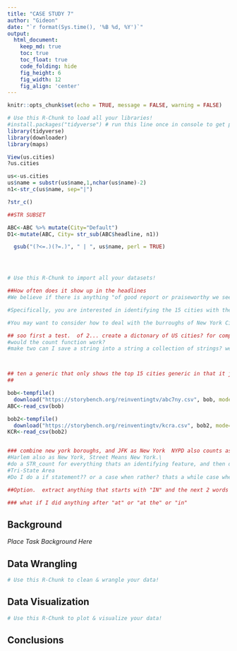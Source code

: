 ```yaml
---
title: "CASE STUDY 7"
author: "Gideon"
date: "`r format(Sys.time(), '%B %d, %Y')`"
output:
  html_document:  
    keep_md: true
    toc: true
    toc_float: true
    code_folding: hide
    fig_height: 6
    fig_width: 12
    fig_align: 'center'
---
```


```r
knitr::opts_chunk$set(echo = TRUE, message = FALSE, warning = FALSE)
```

```r
# Use this R-Chunk to load all your libraries!
#install.packages("tidyverse") # run this line once in console to get package
library(tidyverse)
library(downloader)
library(maps)
```

```r
View(us.cities)
?us.cities

us<-us.cities
us$name = substr(us$name,1,nchar(us$name)-2)
n1<-str_c(us$name, sep="|")

?str_c()

##STR SUBSET

ABC<-ABC %>% mutate(City="Default")
D1<-mutate(ABC, City= str_sub(ABC$headline, n1))

  gsub("(?<=.)(?=.)", " | ", us$name, perl = TRUE)




# Use this R-Chunk to import all your datasets!

##How often does it show up in the headlines
#We believe if there is anything "of good report or praiseworthy we seek after these things." You are working for management consulting agency A.T. Kearney which produces the Global Cities report (Links to an external site.). They have put you on a team in charge of developing a new report: the USA Cities report - which identifies the most influential cities in the United States. Your manager would like to explore using the frequency with which a city appears in news headlines as a contributing factor to their city rankings. You find data from two major news outlets: one in California (KCRA) and one in New York (ABC7NY). The data spans July 18, 2017 - Jan 16, 2018. You will use the headlines to find which cities are mentioned most in the news. After creating reproducible R code (i.e. an R markdown file) on this test dataset, your goal is to apply the code to a larger, more up-to-date dataset.

#Specifically, you are interested in identifying the 15 cities with the highest headline count overall. You are curious if the city has sustained headlines or if there was a singular event driving the headlines over time. Lastly, they are especially interested in fast growing cities, such as Houston, TX and Charlotte, NC. 

#You may want to consider how to deal with the burroughs of New York City. Think about the data you are getting and whether it makes sense.

## soo first a test.  of 2... create a dictonary of US cities? for comparision but which function will allow me to check them all for words and then count them.  Could make a vector for the count of each city... needs to return a count and a city name 
#would the count function work?
#make two can I save a string into a string a collection of strings? well i could make multiplue observations for each time a city appears in a title and then use something other data to group articles like the article titles. I mean how likely are two citiyes to show up twice? How often will two cities really be mentioned at the same time in the same article?  I will do check that when i get to it?



## ten a generic that only shows the top 15 cities generic in that it just shows the head 15 head fitted to 15....  by a vector or metric of sie.
##

bob<-tempfile()
  download("https://storybench.org/reinventingtv/abc7ny.csv", bob, mode="wb")
ABC<-read_csv(bob)

bob2<-tempfile()
  download("https://storybench.org/reinventingtv/kcra.csv", bob2, mode="wb")
KCR<-read_csv(bob2)


### combine new york boroughs, and JFK as New York  NYPD also counts as New York.
#Harlem also as New York, Street Means New York.\
#do a STR_count for everything thats an identifying feature, and then do a case when mutate only for the New york streets Could do every street name, but I think in this case no one cares about a street name that isnt NY and then do this for both coloumns. (teaser and Headline)
#Tri-State Area
#Do I do a if statement?? or a case when rather? thats a while case when statement...

##Option.  extract anything that starts with "IN" and the next 2 words after, no how would it know when the city name stopped. true.

### what if I did anything after "at" or "at the" or "in"
```

## Background

_Place Task Background Here_

## Data Wrangling

```r
# Use this R-Chunk to clean & wrangle your data!

```

## Data Visualization

```r
# Use this R-Chunk to plot & visualize your data!

```

## Conclusions

